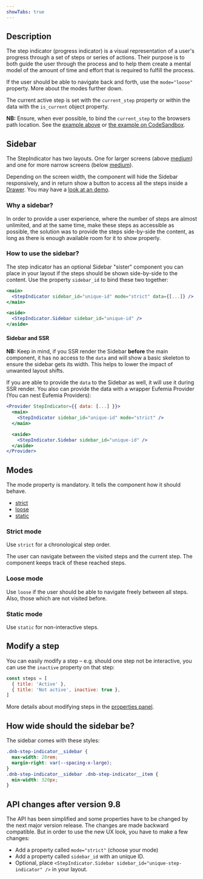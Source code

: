 ```yaml
---
showTabs: true
---
```


## Description

The step indicator (progress indicator) is a visual representation of a user's progress through a set of steps or series of actions. Their purpose is to both guide the user through the process and to help them create a mental model of the amount of time and effort that is required to fulfill the process.

If the user should be able to navigate back and forth, use the `mode="loose"` property. More about the modes further down.

The current active step is set with the `current_step` property or within the data with the `is_current` object property.

**NB:** Ensure, when ever possible, to bind the `current_step` to the browsers path location. See the [example above](/uilib/components/step-indicator/#stepindicator-with-a-router) or [the example on CodeSandbox](https://codesandbox.io/s/eufemia-step-indicator-with-reach-router-mhu0bh?file=/src/App.tsx).

## Sidebar

The StepIndicator has two layouts. One for larger screens (above [medium](/uilib/usage/layout/media-queries#media-queries-properties-table)) and one for more narrow screens (below [medium](/uilib/usage/layout/media-queries#media-queries-properties-table)).

Depending on the screen width, the component will hide the Sidebar responsively, and in return show a button to access all the steps inside a [Drawer](/uilib/components/modal/drawer). You may have a [look at an demo](/uilib/components/step-indicator/#stepindicator-in-loose-mode).

### Why a sidebar?

In order to provide a user experience, where the number of steps are almost unlimited, and at the same time, make these steps as accessible as possible, the solution was to provide the steps side-by-side the content, as long as there is enough available room for it to show properly.

### How to use the sidebar?

The step indicator has an optional Sidebar "sister" component you can place in your layout if the steps should be shown side-by-side to the content. Use the property `sidebar_id` to bind these two together:

```jsx
<main>
  <StepIndicator sidebar_id="unique-id" mode="strict" data={[...]} />
</main>

<aside>
  <StepIndicator.Sidebar sidebar_id="unique-id" />
</aside>
```

#### Sidebar and SSR

**NB:** Keep in mind, if you SSR render the Sidebar **before** the main component, it has no access to the `data` and will show a basic skeleton to ensure the sidebar gets its width. This helps to lower the impact of unwanted layout shifts.

If you are able to provide the `data` to the Sidebar as well, it will use it during SSR render. You also can provide the data with a wrapper Eufemia Provider (You can nest Eufemia Providers):

```jsx
<Provider StepIndicator={{ data: [...] }}>
  <main>
    <StepIndicator sidebar_id="unique-id" mode="strict" />
  </main>

  <aside>
    <StepIndicator.Sidebar sidebar_id="unique-id" />
  </aside>
</Provider>
```

## Modes

The mode property is mandatory. It tells the component how it should behave.

- [strict](/uilib/components/step-indicator#strict-mode)
- [loose](/uilib/components/step-indicator#loose-mode)
- [static](/uilib/components/step-indicator#static-mode)

### Strict mode

Use `strict` for a chronological step order.

The user can navigate between the visited steps and the current step. The component keeps track of these reached steps.

### Loose mode

Use `loose` if the user should be able to navigate freely between all steps. Also, those which are not visited before.

### Static mode

Use `static` for non-interactive steps.

## Modify a step

You can easily modify a step – e.g. should one step not be interactive, you can use the `inactive` property on that step:

```js
const steps = [
  { title: 'Active' },
  { title: 'Not active', inactive: true },
]
```

More details about modifying steps in the [properties panel](/uilib/components/step-indicator/properties#steps-parameters).

## How wide should the sidebar be?

The sidebar comes with these styles:

```css
.dnb-step-indicator__sidebar {
  max-width: 20rem;
  margin-right: var(--spacing-x-large);
}
.dnb-step-indicator__sidebar .dnb-step-indicator__item {
  min-width: 320px;
}
```

## API changes after version 9.8

The API has been simplified and some properties have to be changed by the next major version release. The changes are made backward compatible. But in order to use the new UX look, you have to make a few changes:

- Add a property called `mode="strict"` (choose your mode)
- Add a property called `sidebar_id` with an unique ID.
- Optional, place `<StepIndicator.Sidebar sidebar_id="unique-step-indicator" />` in your layout.
